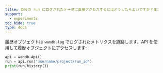 ```yaml
---
title: 自分の run にログされたデータに直接アクセスするにはどうしたらよいですか？また、プログラム経由でのアクセス方法は？
support:
  - experiments
toc_hide: true
type: docs
---
```

履歴オブジェクトは `wandb.log` でログされたメトリクスを追跡します。API を使用して履歴オブジェクトにアクセスします:

```python
api = wandb.Api()
run = api.run("username/project/run_id")
print(run.history())
```